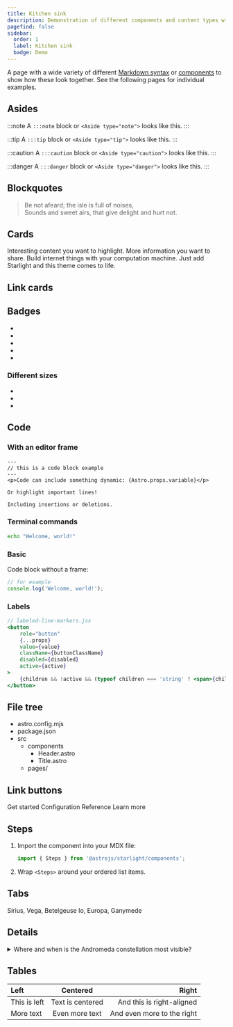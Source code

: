 ```yaml
---
title: Kitchen sink
description: Demonstration of different components and content types with this colour scheme.
pagefind: false
sidebar:
  order: 1
  label: Kitchen sink
  badge: Demo
---
```


A page with a wide variety of different [Markdown syntax](https://starlight.astro.build/guides/authoring-content/) or [components](https://starlight.astro.build/components/using-components/) to show how these look together.
See the following pages for individual examples.

## Asides

:::note
A `:::note` block or `<Aside type="note">` looks like this.
:::

:::tip
A `:::tip` block or `<Aside type="tip">` looks like this.
:::

:::caution
A `:::caution` block or `<Aside type="caution">` looks like this.
:::

:::danger
A `:::danger` block or `<Aside type="danger">` looks like this.
:::

## Blockquotes

> Be not afeard; the isle is full of noises,  
> Sounds and sweet airs, that give delight and hurt not.

## Cards


<CardGrid>
	<Card title="Check this out" icon="open-book">
		Interesting content you want to highlight.
	</Card>
	<Card title="Other feature" icon="information">
		More information you want to share.
	</Card>
	<Card title="Computer stuff" icon="laptop">
		Build internet things with your computation machine.
	</Card>
	<Card title="Starlight ready" icon="starlight">
		Just add Starlight and this theme comes to life.
	</Card>
</CardGrid>

## Link cards


<LinkCard
	title="Internationalization"
	href="https://starlight.astro.build/guides/i18n/"
	description="Configure Starlight to support multiple languages."
/>

## Badges


- <Badge text="Note" variant="note" />
- <Badge text="Success" variant="success" />
- <Badge text="Tip" variant="tip" />
- <Badge text="Caution" variant="caution" />
- <Badge text="Danger" variant="danger" />

### Different sizes

- <Badge text="Small" size="small" />
- <Badge text="Medium" size="medium" />
- <Badge text="Large" size="large" />

## Code

### With an editor frame

```astro title="example.astro" {6} ins="insertions" del="deletions"
---
// this is a code block example
---
<p>Code can include something dynamic: {Astro.props.variable}</p>

Or highlight important lines!

Including insertions or deletions.
```

### Terminal commands

```sh
echo "Welcome, world!"
```

### Basic

Code block without a frame:

```js
// for example
console.log('Welcome, world!');
```

### Labels

```jsx {"1":5} del={"2":7-8} ins={"3":10}
// labeled-line-markers.jsx
<button
	role="button"
	{...props}
	value={value}
	className={buttonClassName}
	disabled={disabled}
	active={active}
>
	{children && !active && (typeof children === 'string' ? <span>{children}</span> : children)}
</button>
```

## File tree


<FileTree>

- astro.config.mjs
- package.json
- src
  - components
    - Header.astro
    - Title.astro
  - pages/

</FileTree>

## Link buttons


<LinkButton href="/starlight-theme-flexoki/getting-started/">Get started</LinkButton>
<LinkButton href="/starlight-theme-flexoki/configuration/" variant="secondary">
	Configuration Reference
</LinkButton>
<LinkButton href="/starlight-theme-flexoki/configuration/" variant="minimal" icon="external">
	Learn more
</LinkButton>

## Steps


<Steps>

1. Import the component into your MDX file:

   ```js
   import { Steps } from '@astrojs/starlight/components';
   ```

2. Wrap `<Steps>` around your ordered list items.

</Steps>

## Tabs


<Tabs>
	<TabItem label="Stars" icon="star">
		Sirius, Vega, Betelgeuse
	</TabItem>
	<TabItem label="Moons" icon="moon">
		Io, Europa, Ganymede
	</TabItem>
</Tabs>

## Details

<details>
<summary>Where and when is the Andromeda constellation most visible?</summary>

The [Andromeda constellation](<https://en.wikipedia.org/wiki/Andromeda_(constellation)>) is most visible in the night sky during the month of November at latitudes between `+90°` and `−40°`.

</details>

## Tables

| Left         |     Centered     |                      Right |
| :----------- | :--------------: | -------------------------: |
| This is left | Text is centered |  And this is right-aligned |
| More text    |  Even more text  | And even more to the right |

